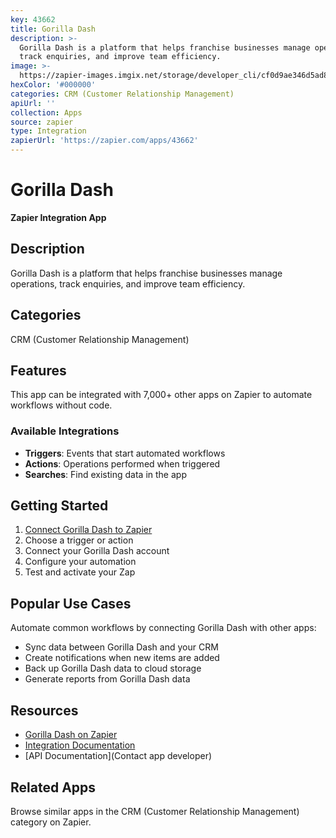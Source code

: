 ```yaml
---
key: 43662
title: Gorilla Dash
description: >-
  Gorilla Dash is a platform that helps franchise businesses manage operations,
  track enquiries, and improve team efficiency.
image: >-
  https://zapier-images.imgix.net/storage/developer_cli/cf0d9ae346d5ad85ff88ce838d234ee6.png?auto=format%2Ccompress&ixlib=python-3.0.0&q=50
hexColor: '#000000'
categories: CRM (Customer Relationship Management)
apiUrl: ''
collection: Apps
source: zapier
type: Integration
zapierUrl: 'https://zapier.com/apps/43662'
---
```

# Gorilla Dash

**Zapier Integration App**

## Description

Gorilla Dash is a platform that helps franchise businesses manage operations, track enquiries, and improve team efficiency.

## Categories

CRM (Customer Relationship Management)

## Features

This app can be integrated with 7,000+ other apps on Zapier to automate workflows without code.

### Available Integrations

- **Triggers**: Events that start automated workflows
- **Actions**: Operations performed when triggered
- **Searches**: Find existing data in the app

## Getting Started

1. [Connect Gorilla Dash to Zapier](https://zapier.com/apps/43662)
2. Choose a trigger or action
3. Connect your Gorilla Dash account
4. Configure your automation
5. Test and activate your Zap

## Popular Use Cases

Automate common workflows by connecting Gorilla Dash with other apps:

- Sync data between Gorilla Dash and your CRM
- Create notifications when new items are added
- Back up Gorilla Dash data to cloud storage
- Generate reports from Gorilla Dash data

## Resources

- [Gorilla Dash on Zapier](https://zapier.com/apps/43662)
- [Integration Documentation](https://zapier.com/apps/43662/integrations)
- [API Documentation](Contact app developer)

## Related Apps

Browse similar apps in the CRM (Customer Relationship Management) category on Zapier.
